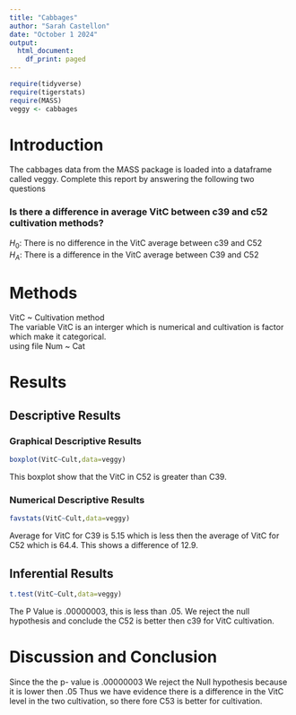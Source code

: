 ```yaml
---
title: "Cabbages"
author: "Sarah Castellon"
date: "October 1 2024"
output:
  html_document:
    df_print: paged
---
```



```r
require(tidyverse)
require(tigerstats)
require(MASS)
veggy <- cabbages
```

# Introduction

<!--In this section you explain what you are trying to show.  Where did the data come from?  What is the research or other question you are trying to answer?!-->
 The cabbages data from the MASS package is loaded into a dataframe called veggy. Complete this report by answering the following two questions  
 
### Is there a difference in average VitC between c39 and c52 cultivation methods?  

$H_0$: There is no difference in the VitC average between c39 and C52  
$H_A$: There is a difference in the VitC average between C39 and C52  


# Methods

<!--Decide on your methods:  use "variable analysis" or other appropriate descriptors.  Make sure to choose at least one graphical method and at least one numerical method.!-->

VitC ~ Cultivation method  
The variable VitC is an interger which is  numerical and cultivation is factor which make it categorical.   
using file Num ~ Cat   



# Results

<!--Divide this section into two sub-sections:  One for your descriptive  results and one for your inferential results.!-->

## Descriptive Results

### Graphical Descriptive Results

<!--Graphical results here.  Make sure to show your code.  Provide appropriate labels for axes, giving units if possible, and provide a good title for the graph, too.  Use the graphical results to describe the patterns if any that exist in the data as focused toward the research question!-->

```r
boxplot(VitC~Cult,data=veggy)
```

This boxplot show that the VitC in C52 is greater than C39. 


### Numerical Descriptive Results

<!--Numerical results go here. Use the numerical results to describe the patterns if any that exist in the data as focused toward the research question!-->

```r
favstats(VitC~Cult,data=veggy)
```

Average for VitC for C39 is 5.15 which is less then the average of VitC for C52  which is 64.4. This shows a difference of 12.9.

## Inferential Results

<!--State hypothesis clearly.  Make sure your discussion of the inferential test covers all the aspects that the test output produces, such as test statistic, p-value etc.  Make a decision about the null hypothesis, explain the assumptions on which the selected test/procedure was based, and why the chosen procedure satisfys the assumptions and is appropriate to answer the research question!-->

```r
t.test(VitC~Cult,data=veggy)
```

The P Value is .00000003, this is less than .05.
We reject the null hypothesis and conclude the C52 is better then c39 for VitC cultivation.

# Discussion and Conclusion

<!--Discussion and conclusion here.  If you found a relationship be sure to consider whether the relationship occurs because one of the variables causes the other, or whether they perhaps are related for some other reason.  Watch the chapter 6 videos from the GeorgeTown videos collection.!-->


Since the the p- value is .00000003 We reject the Null hypothesis because it is lower then .05 Thus we have evidence there is a difference in the VitC level in the two cultivation, so there fore C53 is better for cultivation.